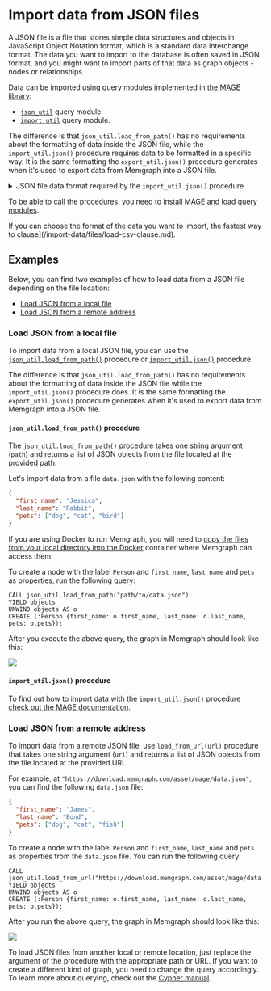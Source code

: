 
# Import data from JSON files

A JSON file is a file that stores simple data structures and objects in
JavaScript Object Notation format, which is a standard data interchange format.
The data you want to import to the database is often saved in JSON format, and
you might want to import parts of that data as graph objects - nodes or
relationships.

Data can be imported using query modules implemented in [the MAGE library](/mage):
- [`json_util`](/mage/query-modules/python/json-util) query module
- [`import_util`](/mage/query-modules/python/import-util) query module.

The difference is that `json_util.load_from_path()` has no requirements about
the formatting of data inside the JSON file, while the `import_util.json()`
procedure requires data to be formatted in a specific way. It is the same
formatting the `export_util.json()` procedure generates when it's used to export
data from Memgraph into a JSON file.  

<details>
  <summary>JSON file data format required by the <code>import_util.json()</code> procedure</summary>

  ```json
[
    {
        "id": 6114,
        "labels": [
            "Person"
        ],
        "properties": {
            "name": "Anna"
        },
        "type": "node"
    },
    {
        "id": 6115,
        "labels": [
            "Person"
        ],
        "properties": {
            "name": "John"
        },
        "type": "node"
    },
    {
        "id": 6116,
        "labels": [
            "Person"
        ],
        "properties": {
            "name": "Kim"
        },
        "type": "node"
    },
    {
        "end": 6115,
        "id": 21120,
        "label": "IS_FRIENDS_WITH",
        "properties": {},
        "start": 6114,
        "type": "relationship"
    },
    {
        "end": 6116,
        "id": 21121,
        "label": "IS_FRIENDS_WITH",
        "properties": {},
        "start": 6114,
        "type": "relationship"
    },
    {
        "end": 6116,
        "id": 21122,
        "label": "IS_MARRIED_TO",
        "properties": {},
        "start": 6115,
        "type": "relationship"
    }
]
  ```
</details>

To be able to call the procedures, you need to [install MAGE and load query
modules](/mage/how-to-guides/run-a-query-module). 

<Callout>

If you can choose the format of the data you want to import, the fastest way to
clause](/import-data/files/load-csv-clause.md). 

</Callout>

## Examples

Below, you can find two examples of how to load data from a JSON file depending
on the file location:
<!-- no toc -->
- [Load JSON from a local file](#load-json-from-a-local-file) 
- [Load JSON from a remote address](#load-json-from-a-remote-address)

### Load JSON from a local file

To import data from a local JSON file, you can use the
[`json_util.load_from_path()`](/mage/query-modules/python/json-util) procedure
or [`import_util.json()`](/mage/query-modules/python/import-util) procedure. 

The difference is that `json_util.load_from_path()` has no requirements about
the formatting of data inside the JSON file while the `import_util.json()`
procedure does. It is the same formatting the `export_util.json()` procedure
generates when it's used to export data from Memgraph into a JSON file.  

#### `json_util.load_from_path()` procedure

The `json_util.load_from_path()` procedure takes one string argument (`path`)
and returns a list of JSON objects from the file located at the provided path.

Let's import data from a file `data.json` with the following content:

```json
{
  "first_name": "Jessica",
  "last_name": "Rabbit",
  "pets": ["dog", "cat", "bird"]
}
```

If you are using Docker to run Memgraph, you will need to [copy the files from
your local directory into the
Docker](/how-to-guides/work-with-docker.md#how-to-copy-files-from-and-to-a-Docker-container)
container where Memgraph can access them.

To create a node with the label `Person` and `first_name`, `last_name` and `pets`
as properties, run the following query:

```cypher
CALL json_util.load_from_path("path/to/data.json")
YIELD objects
UNWIND objects AS o
CREATE (:Person {first_name: o.first_name, last_name: o.last_name, pets: o.pets});
```

After you execute the above query, the graph in Memgraph should look like this:

![](/pages/data-migration/json/load_json_from_path.png)

####  `import_util.json()` procedure

To find out how to import data with the `import_util.json()` procedure [check
out the MAGE documentation](/mage/query-modules/python/import-util). 

### Load JSON from a remote address

To import data from a remote JSON file, use `load_from_url(url)` procedure that
takes one string argument (`url`) and returns a list of JSON objects from the
file located at the provided URL.

For example, at `"https://download.memgraph.com/asset/mage/data.json"`, you can
find the following `data.json` file:

```json
{
  "first_name": "James",
  "last_name": "Bond",
  "pets": ["dog", "cat", "fish"]
}
```

To create a node with the label `Person` and `first_name`, `last_name` and
`pets` as properties from the `data.json` file. You can run the following query:

```cypher
CALL json_util.load_from_url("https://download.memgraph.com/asset/mage/data.json")
YIELD objects
UNWIND objects AS o
CREATE (:Person {first_name: o.first_name, last_name: o.last_name, pets: o.pets});
```

After you run the above query, the graph in Memgraph should look like this:

![](/pages/data-migration/json/load_json_from_url.png)


<Callout type="info">

To load JSON files from another local or remote location, just replace the
argument of the procedure with the appropriate path or URL. If you want to
create a different kind of graph, you need to change the query accordingly. To
learn more about querying, check out the [Cypher manual](/cypher-manual).

</Callout>
